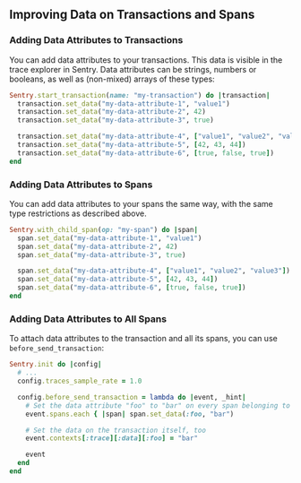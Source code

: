 ## Improving Data on Transactions and Spans

### Adding Data Attributes to Transactions

You can add data attributes to your transactions. This data is visible in the trace explorer in Sentry. Data attributes can be strings, numbers or booleans, as well as (non-mixed) arrays of these types:

```ruby
Sentry.start_transaction(name: "my-transaction") do |transaction|
  transaction.set_data("my-data-attribute-1", "value1")
  transaction.set_data("my-data-attribute-2", 42)
  transaction.set_data("my-data-attribute-3", true)

  transaction.set_data("my-data-attribute-4", ["value1", "value2", "value3"])
  transaction.set_data("my-data-attribute-5", [42, 43, 44])
  transaction.set_data("my-data-attribute-6", [true, false, true])
end
```

### Adding Data Attributes to Spans

You can add data attributes to your spans the same way, with the same type restrictions as described above.

```ruby
Sentry.with_child_span(op: "my-span") do |span|
  span.set_data("my-data-attribute-1", "value1")
  span.set_data("my-data-attribute-2", 42)
  span.set_data("my-data-attribute-3", true)

  span.set_data("my-data-attribute-4", ["value1", "value2", "value3"])
  span.set_data("my-data-attribute-5", [42, 43, 44])
  span.set_data("my-data-attribute-6", [true, false, true])
end
```

### Adding Data Attributes to All Spans

To attach data attributes to the transaction and all its spans, you can use <PlatformLink to="/configuration/filtering/#using-before-send-transaction">`before_send_transaction`</PlatformLink>:

```ruby
Sentry.init do |config|
  # ...
  config.traces_sample_rate = 1.0

  config.before_send_transaction = lambda do |event, _hint|
    # Set the data attribute "foo" to "bar" on every span belonging to this transaction event
    event.spans.each { |span| span.set_data(:foo, "bar")

    # Set the data on the transaction itself, too
    event.contexts[:trace][:data][:foo] = "bar"

    event
  end
end
```
